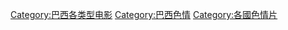 [[Category:巴西各类型电影|Category:巴西各类型电影]]
[[Category:巴西色情|Category:巴西色情]]
[[Category:各國色情片|Category:各國色情片]]